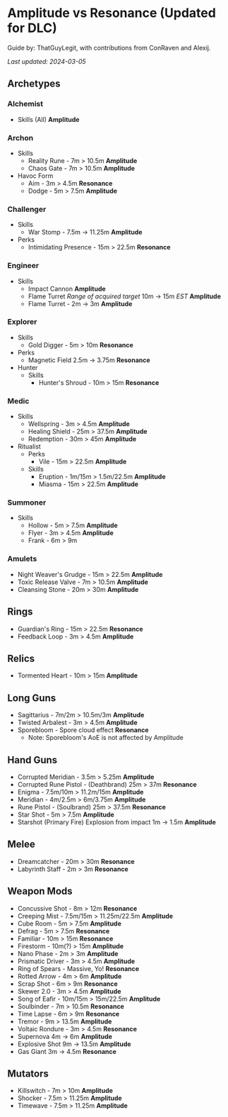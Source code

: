 # Amplitude vs Resonance (Updated for DLC)

Guide by: ThatGuyLegit, with contributions from ConRaven and Alexij.

_Last updated: 2024-03-05_

## Archetypes

### Alchemist

- Skills (All) **Amplitude**

### Archon

- Skills
  - Reality Rune - 7m > 10.5m **Amplitude**
  - Chaos Gate - 7m > 10.5m **Amplitude**
- Havoc Form
  - Aim - 3m > 4.5m **Resonance**
  - Dodge - 5m > 7.5m **Amplitude**

### Challenger

- Skills
  - War Stomp - 7.5m -> 11.25m **Amplitude**
- Perks
  - Intimidating Presence - 15m > 22.5m **Resonance**

### Engineer

- Skills
  - Impact Cannon **Amplitude**
  - Flame Turret _Range of acquired target_ 10m -> 15m _EST_ **Amplitude**
  - Flame Turret - 2m -> 3m **Amplitude**

### Explorer

- Skills
  - Gold Digger - 5m > 10m **Resonance**
- Perks
  - Magnetic Field 2.5m -> 3.75m **Resonance**
- Hunter
  - Skills
    - Hunter's Shroud - 10m > 15m **Resonance**

### Medic

- Skills
  - Wellspring - 3m > 4.5m **Amplitude**
  - Healing Shield - 25m > 37.5m **Amplitude**
  - Redemption - 30m > 45m **Amplitude**
- Ritualist
  - Perks
    - Vile - 15m > 22.5m **Amplitude**
  - Skills
    - Eruption - 1m/15m > 1.5m/22.5m **Amplitude**
    - Miasma - 15m > 22.5m **Amplitude**

### Summoner

- Skills
  - Hollow - 5m > 7.5m **Amplitude**
  - Flyer - 3m > 4.5m **Amplitude**
  - Frank - 6m > 9m

### Amulets

- Night Weaver's Grudge - 15m > 22.5m **Amplitude**
- Toxic Release Valve - 7m > 10.5m **Amplitude**
- Cleansing Stone - 20m > 30m **Amplitude**

## Rings

- Guardian's Ring - 15m > 22.5m **Resonance**
- Feedback Loop - 3m > 4.5m **Amplitude**

## Relics

- Tormented Heart - 10m > 15m **Amplitude**

## Long Guns

- Sagittarius - 7m/2m > 10.5m/3m **Amplitude**
- Twisted Arbalest - 3m > 4.5m **Amplitude**
- Sporebloom - Spore cloud effect **Resonance**
  - Note: Sporebloom's AoE is not affected by Amplitude

## Hand Guns

- Corrupted Meridian - 3.5m > 5.25m **Amplitude**
- Corrupted Rune Pistol - (Deathbrand) 25m > 37m **Resonance**
- Enigma - 7.5m/10m > 11.2m/15m **Amplitude**
- Meridian - 4m/2.5m > 6m/3.75m **Amplitude**
- Rune Pistol - (Soulbrand) 25m > 37.5m **Resonance**
- Star Shot - 5m > 7.5m **Amplitude**
- Starshot (Primary Fire) Explosion from impact 1m -> 1.5m **Amplitude**

## Melee

- Dreamcatcher - 20m > 30m **Resonance**
- Labyrinth Staff - 2m > 3m **Resonance**

## Weapon Mods

- Concussive Shot - 8m > 12m **Resonance**
- Creeping Mist - 7.5m/15m > 11.25m/22.5m **Amplitude**
- Cube Room - 5m > 7.5m **Amplitude**
- Defrag - 5m > 7.5m **Resonance**
- Familiar - 10m > 15m **Resonance**
- Firestorm - 10m(?) > 15m **Amplitude**
- Nano Phase - 2m > 3m **Amplitude**        
- Prismatic Driver - 3m > 4.5m **Amplitude**
- Ring of Spears - Massive, Yo! **Resonance**
- Rotted Arrow - 4m > 6m **Amplitude**
- Scrap Shot - 6m > 9m **Resonance**
- Skewer 2.0 - 3m > 4.5m **Amplitude**
- Song of Eafir - 10m/15m > 15m/22.5m **Amplitude**
- Soulbinder - 7m > 10.5m **Resonance**
- Time Lapse - 6m > 9m **Resonance**
- Tremor - 9m > 13.5m **Amplitude**
- Voltaic Rondure - 3m > 4.5m **Resonance**
- Supernova 4m -> 6m **Amplitude**
- Explosive Shot 9m -> 13.5m **Amplitude**
- Gas Giant 3m -> 4.5m **Resonance**

## Mutators

- Killswitch - 7m > 10m **Amplitude**
- Shocker - 7.5m > 11.25m **Amplitude**
- Timewave - 7.5m > 11.25m **Amplitude**

